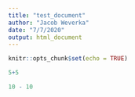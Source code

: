 ```yaml
---
title: "test_document"
author: "Jacob Weverka"
date: "7/7/2020"
output: html_document
---
```


```r
knitr::opts_chunk$set(echo = TRUE)
```

```r
5+5

10 - 10
```

